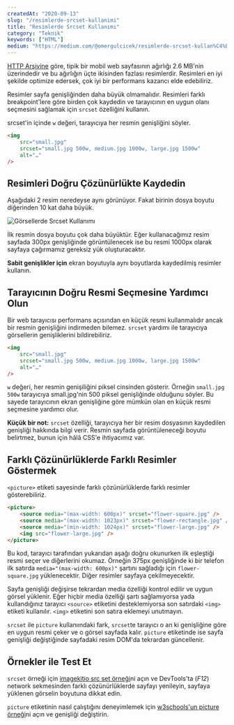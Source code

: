 ```yaml
---
createdAt: "2020-09-13"
slug: "/resimlerde-srcset-kullanimi"
title: "Resimlerde Srcset Kullanımı"
category: "Teknik"
keywords: ["HTML"]
medium: "https://medium.com/@omergulcicek/resimlerde-srcset-kullan%C4%B1m%C4%B1-acaf458181ac"
---
```


<a href="https://httparchive.org/reports/state-of-images" target="_blank" rel="noreferrer noopener">HTTP Arşivine</a> göre, tipik bir mobil web sayfasının ağırlığı 2.6 MB'nin üzerindedir ve bu ağırlığın üçte ikisinden fazlası resimlerdir. Resimleri en iyi şekilde optimize edersek, çok iyi bir performans kazancı elde edebiliriz.

Resimler sayfa genişliğinden daha büyük olmamalıdır. Resimleri farklı breakpoint'lere göre birden çok kaydedin ve tarayıcının en uygun olanı seçmesini sağlamak için `srcset` özelliğini kullanın.

srcset'in içinde `w` değeri, tarayıcıya her resmin genişliğini söyler.

```html
<img
	src="small.jpg"
	srcset="small.jpg 500w, medium.jpg 1000w, large.jpg 1500w"
	alt="…"
/>
```

## Resimleri Doğru Çözünürlükte Kaydedin

Aşağıdaki 2 resim neredeyse aynı görünüyor. Fakat birinin dosya boyutu diğerinden 10 kat daha büyük.

![Görsellerde Srcset Kullanımı](/blog/2020-09-13/kedi.jpeg)

İlk resmin dosya boyutu çok daha büyüktür. Eğer kullanacağımız resim sayfada 300px genişliğinde görüntülenecek ise bu resmi 1000px olarak sayfaya çağırmamız gereksiz yük oluşturacaktır.

**Sabit genişlikler için** ekran boyutuyla aynı boyutlarda kaydedilmiş resimler kullanın.

## Tarayıcının Doğru Resmi Seçmesine Yardımcı Olun

Bir web tarayıcısı performans açısından en küçük resmi kullanmalıdır ancak bir resmin genişliğini indirmeden bilemez. `srcset` yardımı ile tarayıcıya görsellerin genişliklerini bildirebiliriz.

```html
<img
	src="small.jpg"
	srcset="small.jpg 500w, medium.jpg 1000w, large.jpg 1500w"
	alt="…"
/>
```

`w` değeri, her resmin genişiliğini piksel cinsinden gösterir. Örneğin `small.jpg 500w` tarayıcıya small.jpg'nin 500 piksel genişliğinde olduğunu söyler. Bu sayede tarayıcının ekran genişliğine göre mümkün olan en küçük resmi seçmesine yardımcı olur.

**Küçük bir not:** `srcset` özelliği, tarayıcıya her bir resim dosyasının kaydedilen genişliği hakkında bilgi verir. Resmin sayfada görüntüleneceği boyutu belirtmez, bunun için hâlâ CSS'e ihtiyacımız var.

## Farklı Çözünürlüklerde Farklı Resimler Göstermek

`<picture>` etiketi sayesinde farklı çözünürlüklerde farklı resimler gösterebiliriz.

```html
<picture>
	<source media="(max-width: 600px)" srcset="flower-square.jpg" />
	<source media="(max-width: 1023px)" srcset="flower-rectangle.jpg" />
	<source media="(min-width: 1024px)" srcset="flower-large.jpg" />
	<img src="flower-large.jpg" />
</picture>
```

Bu kod, tarayıcı tarafından yukarıdan aşağı doğru okunurken ilk eşleştiği resmi seçer ve diğerlerini okumaz. Örneğin 375px genişliğinde ki bir telefon ilk satırda `media="(max-width: 600px)"` şartını sağladığı için `flower-square.jpg` yüklenecektir. Diğer resimler sayfaya çekilmeyecektir.

Sayfa genişliği değişirse tekrardan media özelliği kontrol edilir ve uygun görsel yüklenir. Eğer hiçbir media özelliği şartı sağlamıyorsa yada kullandığınız tarayıcı `<source>` etiketini desteklemiyorsa son satırdaki `<img>` etiketi kullanılır. `<img>` etiketini son satıra eklemeyi unutmayın.

`srcset` ile `picture` kullanıındaki fark, `srcset`te tarayıcı o an ki genişliğine göre en uygun resmi çeker ve o görsel sayfada kalır. `picture` etiketinde ise sayfa genişliği değiştiğinde sayfadaki resim DOM'da tekrardan güncellenir.

## Örnekler ile Test Et

`srcset` örneği için <a href="https://imagekitio.github.io/responsive-images-guide/srcset-density.html" target="_blank" rel="noreferrer noopener">imagekitio src set örneği</a>ni açın ve DevTools'ta (_F12_) network sekmesinden farklı çözünürlüklerde sayfayı yenileyin, sayfaya yüklenen görselin boyutuna dikkat edin.

`picture` etiketinin nasıl çalıştığını deneyimlemek için <a href="https://www.w3schools.com/tags/tryit.asp?filename=tryhtml5_picture" target="_blank" rel="noreferrer noopener">w3schools'un picture örneği</a>ni açın ve genişliği değiştirin.
